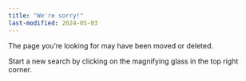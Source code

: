 ```yaml
---
title: "We're sorry!"
last-modified: 2024-05-03
---
```


The page you're looking for may have been moved or deleted. 

Start a new search by clicking on the magnifying glass in the top right corner. 
